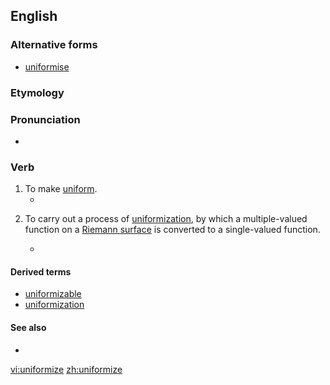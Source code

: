 ==English==
===Alternative forms===
*[[uniformise]]
===Etymology===

{{suffix|uniform|ize}}
===Pronunciation===
*{{IPA|ˈjunifoʊɹmaɪz}}

===Verb===
{{en-verb|uniformiz|ing}}

# To make [[uniform]].
#*{{quote-book|2004|Toivo Miljan|Historical Dictionary of Estonia|page=294|isbn=0810849046|url=http://books.google.com/books?id=XKWRct15XfkC|
passage=... who in vivid contrast to Kabin pursued a deliberate policy of Russification and '''uniformization''' with the rest of the Soviet Union. }}
# {{context|mathematics}} To carry out a process of [[uniformization]], by which a multiple-valued function on a [[Riemann surface]] is converted to a single-valued function. 
#*{{quote-book|2000|Ludwig Bieberbach|Conformal Mapping|page=198|url=http://books.google.com/books?id=2D0eIxW3784C|isbn=0821821059|
passage=It is clear that these functions are also the only ones to be '''uniformized''' by the simple mapping of the Riemann surface, for of course any function that is single-valued in ''t'' must have been, before the mapping, a single-valued function on the Riemann surface. }}

====Derived terms====
*[[uniformizable]]
*[[uniformization]]

====See also====
*{{pedialite|uniformization (set theory)}}

[[vi:uniformize]]
[[zh:uniformize]]